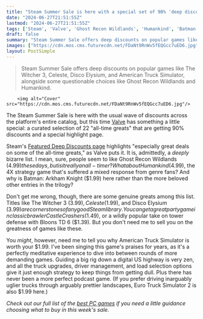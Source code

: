 ```yaml
---
title: "Steam Summer Sale is here with a special set of 90% 'deep discounts' on 22 'all-time greats,' including the true GOAT: American Truck Simulator"
date: "2024-06-27T21:51:55Z"
lastmod: "2024-06-27T21:51:55Z"
tags: ['Steam', 'Valve', 'Ghost Recon Wildlands', 'Humankind', 'Batman: Arkham Knight', 'The Witcher 3', 'Celeste', 'Disco Elysium', 'Castle Crashers', 'Bloons TD 6', 'American Truck Simulator', 'Euro Truck Simulator 2']
draft: false
summary: "Steam Summer Sale offers deep discounts on popular games like The Witcher 3, Celeste, Disco Elysium, and American Truck Simulator, alongside some questionable choices like Ghost Recon Wildlands and Humankind."
images: ["https://cdn.mos.cms.futurecdn.net/FDaNt9RnWv5fEQGcc7uED6.jpg"]
layout: PostSimple
---
```

> Steam Summer Sale offers deep discounts on popular games like The Witcher 3, Celeste, Disco Elysium, and American Truck Simulator, alongside some questionable choices like Ghost Recon Wildlands and Humankind.


        <img alt="Cover" src="https://cdn.mos.cms.futurecdn.net/FDaNt9RnWv5fEQGcc7uED6.jpg"/>
        
The Steam Summer Sale is here with the usual wave of discounts across the platform's entire catalog, but this time [Valve](https://www.gamesradar.com/tag/valve/) has something a little special: a curated selection of 22 "all-time greats" that are getting 90% discounts and a special highlight page.

Steam's [Featured Deep Discounts page](https://store.steampowered.com/sale/special_deals) highlights "especially great deals on some of the all-time greats," as Valve puts it. It is, admittedly, a *deeply* bizarre list. I mean, sure, people seem to like Ghost Recon Wildlands ($4.99) these days, but is it really an all-timer? What about Humankind ($4.99), the 4X strategy game that's suffered a mixed response from genre fans? And why is Batman: Arkham Knight ($1.99) here rather than the more beloved other entries in the trilogy?

Don't get me wrong, though, there are some genuine greats among this list. Titles like The Witcher 3 ($3.99), Celeste ($1.99), and Disco Elysium ($3.99) are cornerstones of any good Steam library. You can get a great party game in classic brawler Castle Crashers ($1.49), or a wildly popular take on tower defense with Bloons TD 6 ($1.39). But you don't need me to sell you on the greatness of games like these.

You *might*, however, need me to tell you why American Truck Simulator is worth your $1.99. I've been singing this game's praises for years, as it's a perfectly meditative experience to dive into between rounds of more demanding games. Guiding a big rig down a digital US highway is very zen, and all the truck upgrades, driver management, and load selection options give it just enough strategy to keep things from getting dull. Plus there has never been a more perfect podcast game. (If you prefer driving inarguably uglier trucks through arguably prettier landscapes, Euro Truck Simulator 2 is also $1.99 here.)

*Check out our full list of the *[<em>best PC games</em>](https://www.gamesradar.com/best-pc-games/)* if you need a little guidance choosing what to buy in this week's sale.* 
        